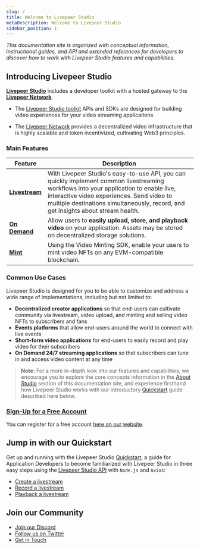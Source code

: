 ```yaml
---
slug: /
title: Welcome to Livepeer Studio
metaDescription: Welcome to Livepeer Studio
sidebar_position: 1
---
```


_This documentation site is organized with conceptual information, instructional guides, and API and extended references for developers to discover how to work with Livepeer Studio features and capabilities._

## Introducing Livepeer Studio

**[Livepeer Studio](https://livepeer.studio)** includes a developer toolkit with a hosted gateway to the **[Livepeer Network](https://livepeer.org/)**.

- The [Livepeer Studio toolkit](/core-concepts) APIs and SDKs are designed for building video experiences for your video streaming applications.

- The [Livepeer Network](https://livepeer.org/) provides a decentralized video infrastructure that is highly scalable and token incentivized, cultivating Web3 principles.

### Main Features

| Feature                                     | Description                                                                                                                                                                                                                                                             |
| ------------------------------------------- | ----------------------------------------------------------------------------------------------------------------------------------------------------------------------------------------------------------------------------------------------------------------------- |
| [**Livestream**](/core-concepts/livestream) | With Livepeer Studio's easy-to-use API, you can quickly implement common livestreaming workflows into your application to enable live, interactive video experiences. Send video to multiple destinations simultaneously, record, and get insights about stream health. |
| [**On Demand**](/core-concepts/on-demand/)  | Allow users to **easily upload, store, and playback video** on your application. Assets may be stored on decentralized storage solutions.                                                                                                                               |
| [**Mint**](/core-concepts/mint)             | Using the Video Minting SDK, enable your users to mint video NFTs on any EVM-compatible blockchain.                                                                                                                                                                     |

### Common Use Cases

Livepeer Studio is designed for you to be able to customize and address a wide range of implementations, including but not limited to:

- **Decentralized creator applications** so that end-users can cultivate community via livestream, video upload, and minting and selling video NFTs to subscribers and fans
- **Events platforms** that allow end-users around the world to connect with live events
- **Short-form video applications** for end-users to easily record and play video for their subscribers
- **On Demand 24/7 streaming applications** so that subscribers can tune in and access video content at any time

> **Note:** For a more in-depth look into our features and capabilities, we encourage you to explore the core concepts information in the [About Studio](/core-concepts) section of this documentation site, and experience firsthand how Livepeer Studio works with our introductory [Quickstart](/guides) guide described here below.

### [Sign-Up for a Free Account](https://livepeer.studio/register)

You can register for a free account [here on our website](https://livepeer.studio/register).

## Jump in with our Quickstart

Get up and running with the Livepeer Studio [Quickstart](/guides), a guide for Application Developers to become familiarized with Livepeer Studio in three easy steps using the [Livepeer Studio API](/references) with `Node.js` and `Axios`:

- [Create a livestream](/guides#create-a-livestream)
- [Record a livestream](/guides#record-a-livestream)
- [Playback a livestream](/guides/#list-recorded-sessions)

## Join our Community

- [Join our Discord](https://discord.gg/DFg9CbqFws)
- [Follow us on Twitter](https://twitter.com/livepeerstudio)
- [Get in Touch](https://livepeer.studio/contact)
